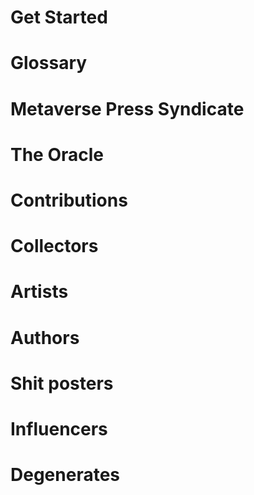 

# Get Started

# Glossary 

# Metaverse Press Syndicate

# The Oracle 

# Contributions

# Collectors

# Artists

# Authors 

# Shit posters

# Influencers 

# Degenerates 

